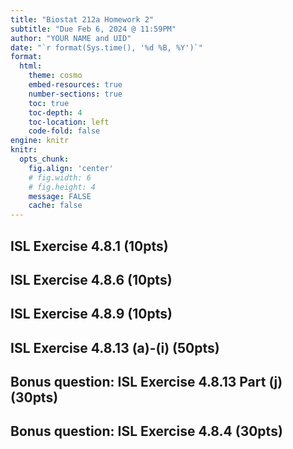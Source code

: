 ```yaml
---
title: "Biostat 212a Homework 2"
subtitle: "Due Feb 6, 2024 @ 11:59PM"
author: "YOUR NAME and UID"
date: "`r format(Sys.time(), '%d %B, %Y')`"
format:
  html:
    theme: cosmo
    embed-resources: true
    number-sections: true
    toc: true
    toc-depth: 4
    toc-location: left
    code-fold: false
engine: knitr
knitr:
  opts_chunk: 
    fig.align: 'center'
    # fig.width: 6
    # fig.height: 4
    message: FALSE
    cache: false
---
```


## ISL Exercise 4.8.1 (10pts)

## ISL Exercise 4.8.6 (10pts)

## ISL Exercise 4.8.9 (10pts)

## ISL Exercise 4.8.13 (a)-(i) (50pts)

## Bonus question: ISL Exercise 4.8.13 Part (j) (30pts)

## Bonus question: ISL Exercise 4.8.4 (30pts)
